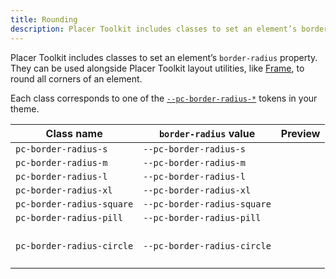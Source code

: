 ```yaml
---
title: Rounding
description: Placer Toolkit includes classes to set an element’s border-radius property. They can be used alongside Placer Toolkit layout utilities, like Frame, to round all corners of an element.
---
```



Placer Toolkit includes classes to set an element’s `border-radius` property. They can be used alongside Placer Toolkit layout utilities, like [Frame](/layout/frame), to round all corners of an element.

Each class corresponds to one of the [`--pc-border-radius-*`](/design-tokens/borders/#border-radius) tokens in your theme.

| Class name                | `border-radius` value       | Preview                                                                                                                                                                                                            |
| ------------------------- | --------------------------- | ------------------------------------------------------------------------------------------------------------------------------------------------------------------------------------------------------------------ |
| `pc-border-radius-s`      | `--pc-border-radius-s`      | <div class="color-palette-swatch" style="border: var(--pc-border-width-s) var(--pc-border-style) var(--pc-color-neutral-border-normal); border-radius: var(--pc-border-radius-s)"></div>                           |
| `pc-border-radius-m`      | `--pc-border-radius-m`      | <div class="color-palette-swatch" style="border: var(--pc-border-width-s) var(--pc-border-style) var(--pc-color-neutral-border-normal); border-radius: var(--pc-border-radius-m)"></div>                           |
| `pc-border-radius-l`      | `--pc-border-radius-l`      | <div class="color-palette-swatch" style="border: var(--pc-border-width-s) var(--pc-border-style) var(--pc-color-neutral-border-normal); border-radius: var(--pc-border-radius-l)"></div>                           |
| `pc-border-radius-xl`     | `--pc-border-radius-xl`     | <div class="color-palette-swatch" style="border: var(--pc-border-width-s) var(--pc-border-style) var(--pc-color-neutral-border-normal); border-radius: var(--pc-border-radius-xl)"></div>                          |
| `pc-border-radius-square` | `--pc-border-radius-square` | <div class="color-palette-swatch" style="border: var(--pc-border-width-s) var(--pc-border-style) var(--pc-color-neutral-border-normal); border-radius: var(--pc-border-radius-square)"></div>                      |
| `pc-border-radius-pill`   | `--pc-border-radius-pill`   | <div class="color-palette-swatch" style="border: var(--pc-border-width-s) var(--pc-border-style) var(--pc-color-neutral-border-normal); border-radius: var(--pc-border-radius-pill)"></div>                        |
| `pc-border-radius-circle` | `--pc-border-radius-circle` | <div class="color-palette-swatch" style="border: var(--pc-border-width-s) var(--pc-border-style) var(--pc-color-neutral-border-normal); border-radius: var(--pc-border-radius-circle); aspect-ratio: 1 / 1"></div> |

